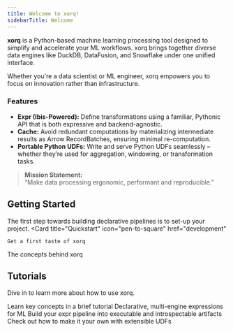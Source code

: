 ```yaml
---
title: Welcome to xorq!
sidebarTitle: Welcome
---
```


**xorq** is a Python-based machine learning processing tool designed to
simplify and accelerate your ML workflows. xorq brings together diverse data
engines like DuckDB, DataFusion, and Snowflake under one unified interface.

Whether you're a data scientist or ML engineer, xorq empowers you to focus on
innovation rather than infrastructure.

### Features

- **Expr (Ibis-Powered):** Define transformations using a familiar, Pythonic
  API that is both expressive and backend-agnostic.
- **Cache:** Avoid redundant computations by materializing intermediate results
  as Arrow RecordBatches, ensuring minimal re-computation.
- **Portable Python UDFs:** Write and serve Python UDFs seamlessly –
  whether they’re used for aggregation, windowing, or transformation tasks.

> **Mission Statement:**  
> “Make data processing ergonomic, performant and reproducible.”

## Getting Started

The first step towards building declarative pipelines is to set-up your project.
<CardGroup cols={2}>
  <Card
    title="Quickstart"
    icon="pen-to-square"
    href="development"
  >
    Get a first taste of xorq
  </Card>
  <Card
    title="Core Concepts"
    icon="image"
    href="core_concepts"
  >
    The concepts behind xorq

  </Card>
</CardGroup>

## Tutorials

Dive in to learn more about how to use xorq.

<CardGroup cols={2}>
  <Card
    title="10-minutes tour of xorq"
    icon="palette"
    href="/tutorials/10_minutes_xorq_tour"
  >
    Learn key concepts in a brief tutorial
  </Card>
  <Card
    title="Pipelines as Expressions"
    icon="code"
    href="/tutorials/pipelines_as_expressions"
  >
    Declarative, multi-engine expressions for ML
  </Card>
  <Card
    title="Building with xorq"
    icon="screwdriver-wrench"
    href="/tutorials/build"
  >
    Build your expr pipeline into executable and introspectable artifacts
  </Card>
  <Card
    title="UD(X)F"
    icon="stars"
    href="/tutorials/udxf"
  >
    Check out how to make it your own with extensible UDFs
  </Card>
</CardGroup>
